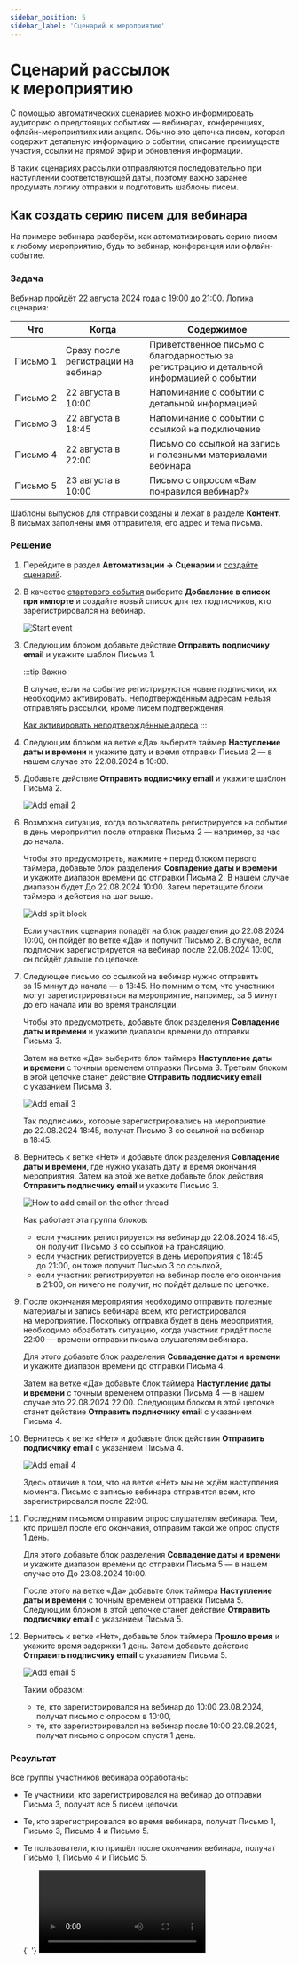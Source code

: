 ```yaml
---
sidebar_position: 5
sidebar_label: 'Cценарий к мероприятию'
---
```



# Сценарий рассылок к&nbsp;мероприятию

С&nbsp;помощью автоматических сценариев можно информировать аудиторию о&nbsp;предстоящих событиях&nbsp;&mdash; вебинарах, конференциях, офлайн-мероприятиях или акциях. Обычно это цепочка писем, которая содержит детальную информацию о&nbsp;событии, описание преимуществ участия, ссылки на&nbsp;прямой эфир и&nbsp;обновления информации.

​​В таких сценариях рассылки отправляются последовательно при наступлении соответствующей даты, поэтому важно заранее продумать логику отправки и&nbsp;подготовить шаблоны писем.

## Как создать серию писем для&nbsp;вебинара

На&nbsp;примере вебинара разберём, как автоматизировать серию писем к&nbsp;любому мероприятию, будь&nbsp;то вебинар, конференция или офлайн-событие.

### Задача

Вебинар пройдёт 22&nbsp;августа 2024 года с&nbsp;19:00 до&nbsp;21:00. Логика сценария:

| Что           | Когда                              | Содержимое                                                                              |
| ------------- | ---------------------------------- | --------------------------------------------------------------------------------------- |
| Письмо&nbsp;1 | Сразу после регистрации на вебинар | Приветственное письмо с благодарностью за регистрацию и детальной информацией о событии |
| Письмо&nbsp;2 | 22 августа в 10:00                 | Напоминание о событии с детальной информацией                                           |
| Письмо&nbsp;3 | 22 августа в 18:45                 | Напоминание о событии с ссылкой на подключение                                          |
| Письмо&nbsp;4 | 22 августа в 22:00                 | Письмо со ссылкой на запись и полезными материалами вебинара                            |
| Письмо&nbsp;5 | 23 августа в 10:00                 | Письмо с опросом «Вам понравился вебинар?»                                              |

Шаблоны выпусков для отправки созданы и&nbsp;лежат в&nbsp;разделе **Контент**. В&nbsp;письмах заполнены имя отправителя, его адрес и&nbsp;тема письма.

### Решение

1. Перейдите в&nbsp;раздел **Автоматизации → Сценарии** и&nbsp;[создайте сценарий](https://docs.sendsay.ru/automations/automation-with-workflows/workflow-creation/#как-создать-сценарий).

2. В&nbsp;качестве [стартового события](https://docs.sendsay.ru/automations/automation-with-workflows/workflow-blocks/#стартовые-события) выберите **Добавление в&nbsp;список при&nbsp;импорте** и&nbsp;создайте новый список для тех подписчиков, кто зарегистрировался на&nbsp;вебинар.

   ![Start event](/img/automations/automation-with-workflows/workflow-for-event/start-event.gif)

3. Следующим блоком добавьте действие **Отправить подписчику email** и&nbsp;укажите шаблон Письма&nbsp;1.

   :::tip Важно

   В случае, если на событие регистрируются новые подписчики, их необходимо активировать. Неподтверждённым адресам нельзя отправлять рассылки, кроме писем подтверждения.

   [Как активировать неподтверждённые адреса](https://docs.sendsay.ru/subscribers/contacts/how-to-activate-inactive-contacts)
   :::

4. Следующим блоком на ветке «Да» выберите таймер **Наступление даты и времени** и укажите дату и время отправки Письма 2 — в нашем случае это 22.08.2024 в 10:00.

5. Добавьте действие **Отправить подписчику email** и&nbsp;укажите шаблон Письма&nbsp;2.

   ![Add email 2](/img/automations/automation-with-workflows/workflow-for-event/add-email.png)

6. Возможна ситуация, когда пользователь регистрируется на&nbsp;событие в&nbsp;день мероприятия после отправки Письма 2&nbsp;&mdash; например, за&nbsp;час до&nbsp;начала.

   Чтобы это предусмотреть, нажмите `+` перед блоком первого таймера, добавьте блок разделения **Совпадение даты и&nbsp;времени** и&nbsp;укажите диапазон времени до&nbsp;отправки Письма&nbsp;2. В&nbsp;нашем случае диапазон будет До&nbsp;22.08.2024 10:00. Затем перетащите блоки таймера и действия на шаг выше.

   ![Add split block](/img/automations/automation-with-workflows/workflow-for-event/add-split-block.png)

   Если участник сценария попадёт на&nbsp;блок разделения до&nbsp;22.08.2024 10:00, он&nbsp;пойдёт по&nbsp;ветке &laquo;Да&raquo; и&nbsp;получит Письмо&nbsp;2. В&nbsp;случае, если подписчик зарегистрируется на&nbsp;вебинар после 22.08.2024 10:00, он&nbsp;пойдёт дальше по&nbsp;цепочке.

7. Следующее письмо со&nbsp;ссылкой на&nbsp;вебинар нужно отправить за&nbsp;15&nbsp;минут до&nbsp;начала&nbsp;&mdash; в&nbsp;18:45. Но&nbsp;помним о&nbsp;том, что участники могут зарегистрироваться на&nbsp;мероприятие, например, за&nbsp;5&nbsp;минут до&nbsp;его начала или во&nbsp;время трансляции.

   Чтобы это предусмотреть, добавьте блок разделения **Совпадение даты и&nbsp;времени** и&nbsp;укажите диапазон времени до&nbsp;отправки Письма&nbsp;3.

   Затем на&nbsp;ветке &laquo;Да&raquo; выберите блок таймера **Наступление даты и&nbsp;времени** с&nbsp;точным временем отправки Письма&nbsp;3. Третьим блоком в&nbsp;этой цепочке станет действие **Отправить подписчику email** с&nbsp;указанием Письма&nbsp;3.

   ![Add email 3](/img/automations/automation-with-workflows/workflow-for-event/add-email-3.png)

   Так подписчики, которые зарегистрировались на&nbsp;мероприятие до&nbsp;22.08.2024 18:45, получат Письмо 3&nbsp;со ссылкой на&nbsp;вебинар в&nbsp;18:45.

8. Вернитесь к&nbsp;ветке «Нет» и&nbsp;добавьте блок разделения **Совпадение даты и&nbsp;времени**, где нужно указать дату и&nbsp;время окончания мероприятия. Затем на&nbsp;этой&nbsp;же ветке добавьте блок действия **Отправить подписчику email** и&nbsp;укажите Письмо 3.

   ![How to add email on the other thread](/img/automations/automation-with-workflows/workflow-for-event/add-email-on-other-thread.png)

   Как работает эта группа блоков:

   - если участник регистрируется на&nbsp;вебинар до&nbsp;22.08.2024 18:45, он&nbsp;получит Письмо 3&nbsp;со ссылкой на&nbsp;трансляцию,
   - если участник регистрируется в&nbsp;день мероприятия с&nbsp;18:45 до&nbsp;21:00, он&nbsp;тоже получит Письмо 3&nbsp;со ссылкой,
   - если участник регистрируется на&nbsp;вебинар после его окончания в&nbsp;21:00, он&nbsp;ничего не&nbsp;получит, но&nbsp;пойдёт дальше по&nbsp;цепочке.

9. После окончания мероприятия необходимо отправить полезные материалы и&nbsp;запись вебинара всем, кто регистрировался на&nbsp;мероприятие. Поскольку отправка будет в&nbsp;день мероприятия, необходимо обработать ситуацию, когда участник придёт после 22:00&nbsp;&mdash; времени отправки письма слушателям вебинара.

   Для этого добавьте блок разделения **Совпадение даты и&nbsp;времени** и&nbsp;укажите диапазон времени до&nbsp;отправки Письма&nbsp;4.

   Затем на&nbsp;ветке &laquo;Да&raquo; добавьте блок таймера **Наступление даты и&nbsp;времени** с&nbsp;точным временем отправки Письма 4&nbsp;&mdash; в&nbsp;нашем случае это 22.08.2024 22:00. Следующим блоком в&nbsp;этой цепочке станет действие **Отправить подписчику email** с&nbsp;указанием Письма&nbsp;4.

10. Вернитесь к ветке «Нет» и добавьте блок действия **Отправить подписчику email** с указанием Письма 4.

    ![Add email 4](/img/automations/automation-with-workflows/workflow-for-event/add-email-4.png)

    Здесь отличие в&nbsp;том, что на&nbsp;ветке &laquo;Нет&raquo; мы&nbsp;не&nbsp;ждём наступления момента. Письмо с&nbsp;записью вебинара отправится всем, кто зарегистрировался после 22:00.

11. Последним письмом отправим опрос слушателям вебинара. Тем, кто пришёл после его окончания, отправим такой&nbsp;же опрос спустя 1&nbsp;день.

    Для этого добавьте блок разделения **Совпадение даты и&nbsp;времени** и&nbsp;укажите диапазон времени до&nbsp;отправки Письма 5&nbsp;&mdash; в&nbsp;нашем случае это До&nbsp;23.08.2024 10:00.

    После этого на&nbsp;ветке &laquo;Да&raquo; добавьте блок таймера **Наступление даты и&nbsp;времени** с&nbsp;точным временем отправки Письма 5. Следующим блоком в&nbsp;этой цепочке станет действие **Отправить подписчику email** с&nbsp;указанием Письма&nbsp;5.

12. Вернитесь к&nbsp;ветке &laquo;Нет&raquo;, добавьте блок таймера **Прошло время** и укажите время задержки 1&nbsp;день. Затем добавьте действие **Отправить подписчику email** с&nbsp;указанием Письма&nbsp;5.

    ![Add email 5](/img/automations/automation-with-workflows/workflow-for-event/add-email-5.png)

    Таким образом:

    - те, кто зарегистрировался на&nbsp;вебинар до&nbsp;10:00 23.08.2024, получат письмо с&nbsp;опросом в&nbsp;10:00,
    - те, кто зарегистрировался на&nbsp;вебинар после 10:00 23.08.2024, получат письмо с&nbsp;опросом спустя 1&nbsp;день.

### Результат

Все группы участников вебинара обработаны:

- Те участники, кто зарегистрировался на вебинар до отправки Письма 3, получат все 5 писем цепочки.
- Те, кто зарегистрировался во время вебинара, получат Письмо 1, Письмо 3, Письмо 4 и Письмо 5.
- Те пользователи, кто пришёл после окончания вебинара, получат Письмо 1, Письмо 4 и Письмо 5.

  {' '}
  <Video src={workflowForEvent} />

